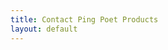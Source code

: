```yaml
---
title: Contact Ping Poet Products
layout: default
---
```


<div
  id="wrapper"
  data-tf-widget="DC4O5fdO"
  data-tf-inline-on-mobile
  data-tf-medium="snippet"
></div>
<script src="//embed.typeform.com/next/embed.js"></script>
